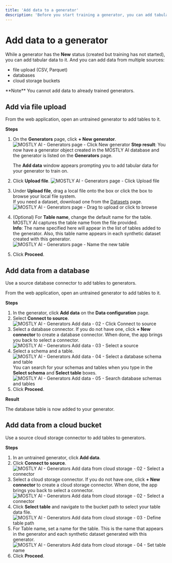 ```yaml
---
title: 'Add data to a generator'
description: 'Before you start training a generator, you can add tabular data to it. You can add data from multiple sources: file upload (CSV, Parquet), databases, cloud storage buckets.'
---
```



# Add data to a generator

While a generator has the **New** status (created but training has not started), you can add tabular data to it. And you can add data from multiple sources:

* file upload (CSV, Parquet)
* databases
* cloud storage buckets

<CustomCallout>
**Note**
You cannot add data to already trained generators.
</CustomCallout>

## Add via file upload

From the web application, open an untrained generator to add tables to it.

**Steps**

1. On the **Generators** page, click **+ New generator**.
    <Image
        src="/docs/docimages/generators/train/01-click-new-generator.webp"
        alt="MOSTLY AI - Generators page - Click New generator"
        width={800}
        height={300}
    />
    **Step result**: You now have a generator object created in the MOSTLY AI database and the generator is listed on the **Generators** page.

    The **Add data** window appears prompting you to add tabular data for your generator to train on.
2. Click **Upload file**.
    <Image
        src="/docs/docimages/generators/train/02-select-upload-file.webp"
        alt="MOSTLY AI - Generators page - Click Upload file"
        width={800}
        height={300}
    />
3. Under **Upload file**, drag a local file onto the box or click the box to browse your local file system.<br />
    <Callout>
    If you need a dataset, download one from the [Datasets](/datasets) page.
    </Callout>
    <Image
        src="/docs/docimages/generators/train/03-upload-file-drag-browse.webp"
        alt="MOSTLY AI - Generators page - Drag to upload or click to browse"
        width={600}
        height={300}
    />
4. (Optional) For **Table name**, change the default name for the table.<br />
    MOSTLY AI captures the table name from the file provided.<br />
    **Info**: The name specified here will appear in the list of tables added to the generator. Also, this table name appears in each synthetic dataset created with this generator.
    <Image
        src="/docs/docimages/generators/train/04-enter-table-name.webp"
        alt="MOSTLY AI - Generators page - Name the new table"
        width={600}
        height={300}
    />
5. Click **Proceed**.

## Add data from a database

Use a source database connector to add tables to generators.

From the web application, open an untrained generator to add tables to it.

**Steps**

1. In the generator, click **Add data** on the **Data configuration** page.
2. Select **Connect to source**.
    <Image 
        src="/docs/docimages/generators/add-data/add-data-01-click-connect-to-source.webp" 
        alt="MOSTLY AI - Generators Add data - 02 - Click Connect to source" 
        width={800} 
        height={150}
    />
3. Select a database connector.
    <CustomCallout>
    If you do not have one, click **+ New connector** to create a database connector. When done, the app brings you back to select a connector.
    </CustomCallout>
    <Image 
        src="/docs/docimages/generators/add-data/from-db-03-select-connector.webp" 
        alt="MOSTLY AI - Generators Add data - 03 - Select a source" 
        width={800} 
        height={150}
    />
4. Select a schema and a table.
    <Image 
        src="/docs/docimages/generators/add-data/from-db-04-select-location.webp" 
        alt="MOSTLY AI - Generators Add data - 04 - Select a database schema and table" 
        width={800} 
        height={150}
    />
    <Callout>
    You can search for your schemas and tables when you type in the **Select schema** and **Select table** boxes.
        <Image
            src="/docs/docimages/generators/add-data/from-db-05-search-location.webp" 
            alt="MOSTLY AI - Generators Add data - 05 - Search database schemas and tables" 
            width={800} 
            height={150}
        />
    </Callout>
5. Click **Proceed**.

**Result**

The database table is now added to your generator.

## Add data from a cloud bucket

Use a source cloud storage connector to add tables to generators.

**Steps**

1. In an untrained generator, click **Add data**.
2. Click **Connect to source**.
    <Image 
        src="/docs/docimages/generators/add-data/add-data-01-click-connect-to-source.webp" 
        alt="MOSTLY AI - Generators Add data from cloud storage - 02 - Select a connector" 
        width={800} 
        height={150}
    />
3. Select a cloud storage connector.
    <CustomCallout>
    If you do not have one, click **+ New connector** to create a cloud storage connector. When done, the app brings you back to select a connector.
    </CustomCallout>
    <Image 
        src="/docs/docimages/generators/add-data/from-cloud-storage-02-select-connector.webp" 
        alt="MOSTLY AI - Generators Add data from cloud storage - 02 - Select a connector" 
        width={800} 
        height={150}
    />
4. Click **Select table** and navigate to the bucket path to select your table data file.
    <Image
        src="/docs/docimages/generators/add-data/from-cloud-storage-03-select-table-path.webp" 
        alt="MOSTLY AI - Generators Add data from cloud storage - 03 - Define table path"
        width={800} 
        height={150}
    />
5. For Table name, set a name for the table. This is the name that appears in the generator and each synthetic dataset generated with this generator.
    <Image
        src="/docs/docimages/generators/add-data/from-cloud-storage-04-set-table-name.webp" 
        alt="MOSTLY AI - Generators Add data from cloud storage - 04 - Set table name"
        width={800} 
        height={150}
    />
6. Click **Proceed**.

